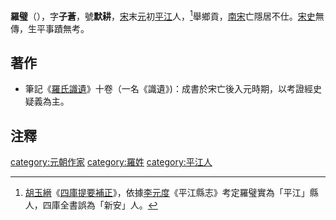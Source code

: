 '''羅璧'''（{{bd|？年||約1279年前後在世|catIdx=W}}），字'''子蒼'''，號'''默耕'''，[[宋|宋]]末[[元|元]]初[[平江|平江]]人，<ref>[[胡玉縉|胡玉縉]]《[[四庫提要補正|四庫提要補正]]》，依據[[李元度|李元度]]《平江縣志》考定羅璧實為「平江」縣人，四庫全書誤為「新安」人。</ref>舉鄉貢，[[南宋|南宋]]亡隱居不仕。[[宋史|宋史]]無傳，生平事蹟無考。

==著作==
*筆記《[[羅氏識遺|羅氏識遺]]》十卷（一名《識遺》)：成書於宋亡後入元時期，以考證經史疑義為主。

==注釋==
<references />

[[category:元朝作家|category:元朝作家]]
[[category:羅姓|category:羅姓]]
[[category:平江人|category:平江人]]